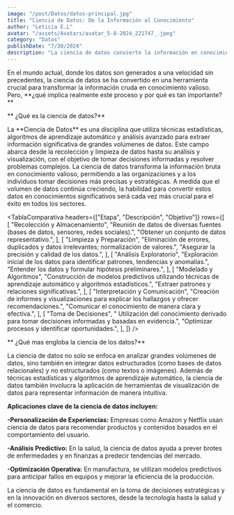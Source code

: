 ```yaml
---
image: "/post/Datos/datos-principal.jpg"
title: "Ciencia de Datos: De la Información al Conocimiento"
author: "Leticia E.L"
avatar: "/assets/Avatars/avatar_5-8-2024_221747_.jpeg"
category: "Datos"
publishDate: "7/30/2024"
description: "La ciencia de datos convierte la información en conocimiento valioso mediante la recolección, limpieza, análisis y modelado de datos. Esto permite interpretar hallazgos y tomar decisiones informadas para optimizar procesos y oportunidades"
---
```


<Parrafo>
  En el mundo actual, donde los datos son generados a una velocidad sin precedentes, la ciencia de datos se ha convertido en una
  herramienta crucial para transformar la información cruda en conocimiento valioso. Pero, **¿qué implica realmente este proceso y
  por qué es tan importante?**
</Parrafo>

<SubSeccion> ** ¿Qué es la ciencia de datos?**</SubSeccion>

<Parrafo>
  La **Ciencia de Datos** es una disciplina que utiliza técnicas estadísticas, algoritmos de aprendizaje automático y análisis
  avanzado para extraer información significativa de grandes volúmenes de datos. Este campo abarca desde la recolección y limpieza
  de datos hasta su análisis y visualización, con el objetivo de tomar decisiones informadas y resolver problemas complejos.
</Parrafo>

<imgMDX src="/post/Datos/datos1.jpg" alt="Datos" width={600} heihgt={800} />

<Parrafo>
La ciencia de datos transforma la información bruta en conocimiento valioso, permitiendo a las organizaciones y a los individuos tomar decisiones más precisas y estratégicas. A medida que el volumen de datos continúa creciendo, la habilidad para convertir estos datos en conocimientos significativos será cada vez más crucial para el éxito en todos los sectores.

</Parrafo>

<TablaComparativa
  headers={["Etapa", "Descripción", "Objetivo"]}
  rows={[
    [
      "Recolección y Almacenamiento",
      "Reunión de datos de diversas fuentes (bases de datos, sensores, redes sociales).",
      "Obtener un conjunto de datos representativo.",
    ],
    [
      "Limpieza y Preparación",
      "Eliminación de errores, duplicados y datos irrelevantes; normalización de valores.",
      "Asegurar la precisión y calidad de los datos.",
    ],
    [
      "Análisis Exploratorio",
      "Exploración inicial de los datos para identificar patrones, tendencias y anomalías.",
      "Entender los datos y formular hipótesis preliminares.",
    ],
    [
      "Modelado y Algoritmos",
      "Construcción de modelos predictivos utilizando técnicas de aprendizaje automático y algoritmos estadísticos.",
      "Extraer patrones y relaciones significativas.",
    ],
    [
      "Interpretación y Comunicación",
      "Creación de informes y visualizaciones para explicar los hallazgos y ofrecer recomendaciones.",
      "Comunicar el conocimiento de manera clara y efectiva.",
    ],
    [
      "Toma de Decisiones",
      "	Utilización del conocimiento derivado para tomar decisiones informadas y basadas en evidencia.",
      "Optimizar procesos y identificar oportunidades.",
    ],
  ]}
/>

<Divider />

<imgMDX src="/post/Datos/datos2.jpg" alt="Datos" width={600} heihgt={800} />

<SubSeccion> ** ¿Qué mas engloba la ciencia de los datos?**</SubSeccion>

<Parrafo>
La ciencia de datos no solo se enfoca en analizar grandes volúmenes de datos, sino también en integrar datos estructurados (como bases de datos relacionales) y no estructurados (como textos o imágenes). Además de técnicas estadísticas y algoritmos de aprendizaje automático, la ciencia de datos también involucra la aplicación de herramientas de visualización de datos para representar información de manera intuitiva.

**Aplicaciones clave de la ciencia de datos incluyen:**

**-Personalización de Experiencias:** Empresas como Amazon y Netflix usan ciencia de datos para recomendar productos y contenidos basados en el comportamiento del usuario.

**-Análisis Predictivo:** En la salud, la ciencia de datos ayuda a prever brotes de enfermedades y en finanzas a predecir tendencias del mercado.

**-Optimización Operativa:** En manufactura, se utilizan modelos predictivos para anticipar fallos en equipos y mejorar la eficiencia de la producción.

La ciencia de datos es fundamental en la toma de decisiones estratégicas y en la innovación en diversos sectores, desde la tecnología hasta la salud y el comercio.

</Parrafo>

